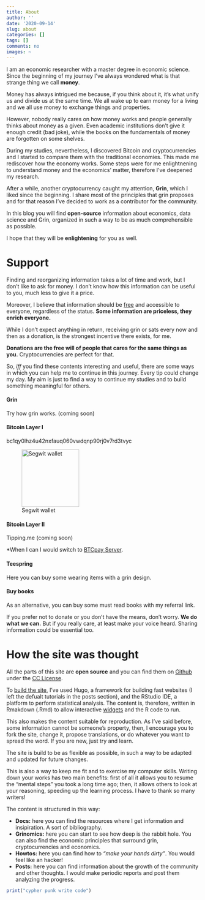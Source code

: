 ```yaml
---
title: About
author: ''
date: '2020-09-14'
slug: about
categories: []
tags: []
comments: no
images: ~
---
```



I am an economic researcher with a master degree in economic science. Since the beginning of my journey I've always wondered what is that strange thing we call **money**. 

Money has always intrigued me because, if you think about it, it's what unify us and divide us at the same time. We all wake up to earn money for a living and we all use money to exchange things and properties. 

However, nobody really cares on how money works and people generally thinks about money as a given. Even academic institutions don't give it enough credit (bad joke), while the books on the fundamentals of money are forgotten on some shelves.

During my studies, nevertheless, I discovered Bitcoin and cryptocurrencies and I started to compare them with the traditional economies. This made me rediscover how the economy works. Some steps were for me enlightnening to understand money and the economics' matter, therefore I've deepened my research. 

After a while, another cryptocurrency caught my attention, **Grin**, which I liked since the beginning. I share most of the principles that grin proposes and for that reason I've decided to work as a contributor for the community.

In this blog you will find **open-source** information about economics, data science and Grin, organized in such a way to be as much comprehensible as possible.

I hope that they will be **enlightening** for you as well.

# Support 

Finding and reorganizing information takes a lot of time and work, but I don't like to ask for money. I don't know how this information can be useful to you, much less to give it a price. 

Moreover, I believe that information should be [free](http://gen.lib.rus.ec/) and accessible to everyone, regardless of the status. **Some information are priceless, they enrich everyone.** 

While I don’t expect anything in return, receiving grin or sats every now and then as a donation, is the strongest incentive there exists, for me. 

**Donations are the free will of people that cares for the same things as you.** Cryptocurrencies are perfect for that. 

So, *iff* you find these contents interesting and useful, there are some ways in which you can help me to continue in this journey. Every tip could change my day. My aim is just to find a way to continue my studies and to build something meaningful for others. 



#### Grin

Try how grin works. (coming soon)

#### Bitcoin Layer I

bc1qy0lhz4u42nxfauq060vwdqnp90rj0v7rd3tvyc

![Segwit wallet](/./about_files/57040ada-4dce-4cfd-bfeb-22ae511c9212.jpeg){width=150px height=150px}

#### Bitcoin Layer II

Tipping.me (coming soon)

*When I can I would switch to [BTCpay Server](https://btcpayserver.org/).

#### Teespring

Here you can buy some wearing items with a grin design.

#### Buy books

As an alternative, you can buy some must read books with my referral link.

If you prefer not to donate or you don't have the means, don't worry. **We do what we can.** But if you really care, at least make your voice heard. Sharing information could be essential too. 


# How the site was thought

All the parts of this site are **open source** and you can find them on [Github](https://github.com/CryptoGameTheory) under the [CC License](https://creativecommons.org/licenses/by-nc/4.0/). 

To [build the site](https://bookdown.org/yihui/blogdown/), I've used Hugo, a framework for building fast websites (I left the defualt tutorials in the posts section), and the RStudio IDE, a platform to perform statistical analysis. The content is, therefore, written in Rmakdown (.Rmd) to allow interactive [widgets](http://www.htmlwidgets.org/) and the R code to run.  

This also makes the content suitable for reproduction. As I've said before, some information cannot be someone's property, then, I encourage you to fork the site, change it, propose translations, or do whatever you want to spread the word. If you are new, just try and learn.

The site is build to be as flexible as possible, in such a way to be adapted and updated for future changes. 

This is also a way to keep me fit and to exercise my computer skills. Writing down your works has two main benefits: first of all it allows you to resume the "mental steps" you took a long time ago; then, it allows others to look at your reasoning, speeding up the learning process. I have to thank so many writers!

The content is structured in this way:

- **Docs:** here you can find the resources where I get information and insipiration. A sort of bibliography.
- **Grinomics:** here you can  start to see how deep is the rabbit hole. You can also find the economic principles that surround grin, cryptocurrencies and economics.
- **Howtos:** here you can find how to *"make your hands dirty"*. You would feel like an hacker!
- **Posts:** here you can find information about the growth of the community and other thoughts. I would make periodic reports and post them analyzing the progress.


```r
print("cypher punk write code")
```


